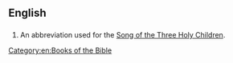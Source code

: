 ==English==
==={{abbreviation}}===
{{infl|en|abbreviation}}
# {{biblical}} An abbreviation used for the [[Song of the Three Holy Children]].

[[Category:en:Books of the Bible]]